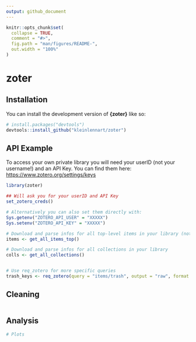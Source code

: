 ```yaml
---
output: github_document
---
```


<!-- README.md is generated from README.Rmd. Please edit that file -->

```r
knitr::opts_chunk$set(
  collapse = TRUE,
  comment = "#>",
  fig.path = "man/figures/README-",
  out.width = "100%"
)
```

# zoter

<!-- badges: start -->

<!-- badges: end -->

## Installation

You can install the development version of **{zoter}** like so:

``` r
# install.packages("devtools")
devtools::install_github("kleinlennart/zoter")
```

## API Example

To access your own private library you will need your userID (not your username!) and an API Key. You can find them here: [https://www.zotero.org/settings/keys](https://www.zotero.org/settings/keys/new)

```r
library(zoter)

## Will ask you for your userID and API Key
set_zotero_creds()

# Alternatively you can also set them directly with:
Sys.getenv("ZOTERO_API_USER" = "XXXXX")
Sys.setenv("ZOTERO_API_KEY" = "XXXXX")

# Download and parse infos for all top-level items in your library (not notes or attachments)
items <- get_all_items_top()

# Download and parse infos for all collections in your library
colls <- get_all_collections()


# Use req_zotero for more specific queries
trash_keys <- req_zotero(query = "items/trash", output = "raw", format = "keys")
```

## Cleaning

```r
```

## Analysis

```r
# Plots
```

